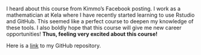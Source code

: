 

I heard about this course from Kimmo's Facebook posting. I work as a mathematician at Kela where I have recently started learning to use Rstudio and GitHub. This seemed like a perfect course to deepen my knowledge of these tools. 
I also boldly hope that this course will give me new career opportunities! 
**Thus, feeling very excited about this course!** 

Here is a [link](github.com/marjopyy/IODS-project) to 
my GitHub repository.






